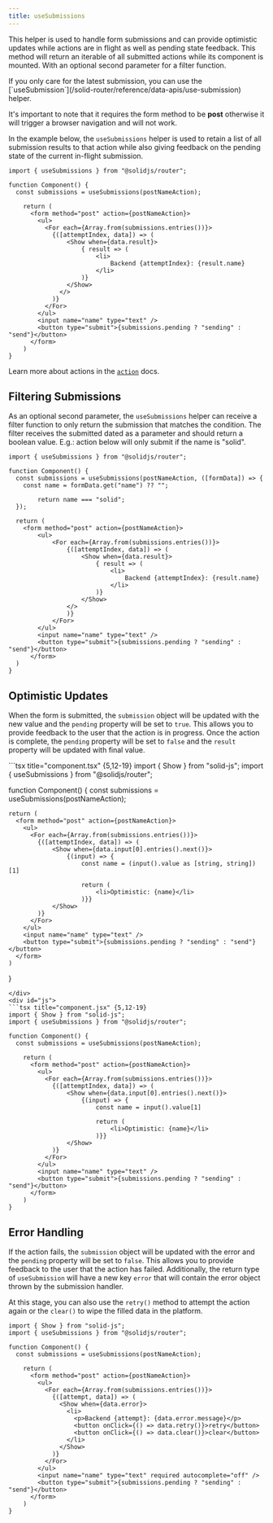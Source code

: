 ```yaml
---
title: useSubmissions
---
```


This helper is used to handle form submissions and can provide optimistic updates while actions are in flight as well as pending state feedback.
This method will return an iterable of all submitted actions while its component is mounted. With an optional second parameter for a filter function.

<Callout type="tip">
If you only care for the latest submission, you can use the [`useSubmission`](/solid-router/reference/data-apis/use-submission) helper.
 </Callout>

It's important to note that it requires the form method to be **post** otherwise it will trigger a browser navigation and will not work.

In the example below, the `useSubmissions` helper is used to retain a list of all submission results to that action while also giving feedback on the pending state of the current in-flight submission.

```tsx title="component.tsx" {4,9-20, 23}
import { useSubmissions } from "@solidjs/router";

function Component() {
  const submissions = useSubmissions(postNameAction);

    return (
      <form method="post" action={postNameAction}>
        <ul>
          <For each={Array.from(submissions.entries())}>
            {([attemptIndex, data]) => (
                <Show when={data.result}>
                    { result => (
                        <li>
                            Backend {attemptIndex}: {result.name}
                        </li>
                    )}
                </Show>
              </>
            )}
          </For>
        </ul>
        <input name="name" type="text" />
        <button type="submit">{submissions.pending ? "sending" : "send"}</button>
      </form>
    )
}
```

<Callout type="info">

Learn more about actions in the [`action`](/solid-router/reference/data-apis/action) docs.

</Callout>

## Filtering Submissions

As an optional second parameter, the `useSubmissions` helper can receive a filter function to only return the submission that matches the condition.
The filter receives the submitted dated as a parameter and should return a boolean value.
E.g.: action below will only submit if the name is "solid".

```tsx title="component.tsx" {4-8}
import { useSubmissions } from "@solidjs/router";

function Component() {
  const submissions = useSubmissions(postNameAction, ([formData]) => {
    const name = formData.get("name") ?? "";

        return name === "solid";
  });

  return (
    <form method="post" action={postNameAction}>
        <ul>
            <For each={Array.from(submissions.entries())}>
                {([attemptIndex, data]) => (
                    <Show when={data.result}>
                        { result => (
                            <li>
                                Backend {attemptIndex}: {result.name}
                            </li>
                        )}
                    </Show>
                </>
                )}
            </For>
        </ul>
        <input name="name" type="text" />
        <button type="submit">{submissions.pending ? "sending" : "send"}</button>
      </form>
  )
}
```

## Optimistic Updates

When the form is submitted, the `submission` object will be updated with the new value and the `pending` property will be set to `true`.
This allows you to provide feedback to the user that the action is in progress.
Once the action is complete, the `pending` property will be set to `false` and the `result` property will be updated with final value.


<TabsCodeBlocks>
<div id="ts">
```tsx title="component.tsx" {5,12-19}
import { Show } from "solid-js";
import { useSubmissions } from "@solidjs/router";

function Component() {
  const submissions = useSubmissions(postNameAction);

    return (
      <form method="post" action={postNameAction}>
        <ul>
          <For each={Array.from(submissions.entries())}>
            {([attemptIndex, data]) => (
                <Show when={data.input[0].entries().next()}>
                    {(input) => {
                        const name = (input().value as [string, string])[1]

                        return (
                            <li>Optimistic: {name}</li>
                        )}}
                </Show>
            )}
          </For>
        </ul>
        <input name="name" type="text" />
        <button type="submit">{submissions.pending ? "sending" : "send"}</button>
      </form>
    )
}
```
</div>
<div id="js">
```tsx title="component.jsx" {5,12-19}
import { Show } from "solid-js";
import { useSubmissions } from "@solidjs/router";

function Component() {
  const submissions = useSubmissions(postNameAction);

    return (
      <form method="post" action={postNameAction}>
        <ul>
          <For each={Array.from(submissions.entries())}>
            {([attemptIndex, data]) => (
                <Show when={data.input[0].entries().next()}>
                    {(input) => {
                        const name = input().value[1]

                        return (
                            <li>Optimistic: {name}</li>
                        )}}
                </Show>
            )}
          </For>
        </ul>
        <input name="name" type="text" />
        <button type="submit">{submissions.pending ? "sending" : "send"}</button>
      </form>
    )
}
```
</div>
</TabsCodeBlocks>

## Error Handling

If the action fails, the `submission` object will be updated with the error and the `pending` property will be set to `false`.
This allows you to provide feedback to the user that the action has failed. Additionally, the return type of `useSubmission` will have a new key `error` that will contain the error object thrown by the submission handler.

At this stage, you can also use the `retry()` method to attempt the action again or the `clear()` to wipe the filled data in the platform.

```tsx title="component.tsx" {12-18}
import { Show } from "solid-js";
import { useSubmissions } from "@solidjs/router";

function Component() {
  const submissions = useSubmissions(postNameAction);

    return (
      <form method="post" action={postNameAction}>
        <ul>
          <For each={Array.from(submissions.entries())}>
            {([attempt, data]) => (
              <Show when={data.error}>
                <li>
                  <p>Backend {attempt}: {data.error.message}</p>
                  <button onClick={() => data.retry()}>retry</button>
                  <button onClick={() => data.clear()}>clear</button>
                </li>
              </Show>
            )}
          </For>
        </ul>
        <input name="name" type="text" required autocomplete="off" />
        <button type="submit">{submissions.pending ? "sending" : "send"}</button>
      </form>
    )
}
```
